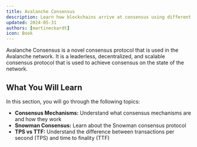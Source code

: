 ```yaml
---
title: Avalanche Consensus
description: Learn how blockchains arrive at consensus using different mechanisms.
updated: 2024-05-31
authors: [martineckardt]
icon: Book
---
```


<YouTube id="3cAFxV2AIU8" />

Avalanche Consensus is a novel consensus protocol that is used in the Avalanche network. It is a leaderless, decentralized, and scalable consensus protocol that is used to achieve consensus on the state of the network.

<Quiz quizId="101"/>

## What You Will Learn

In this section, you will go through the following topics:

- **Consensus Mechanisms:** Understand what consensus mechanisms are and how they work
- **Snowman Consensus:** Learn about the Snowman consensus protocol
- **TPS vs TTF:** Understand the difference between transactions per second (TPS) and time to finality (TTF)
